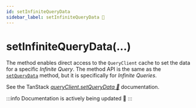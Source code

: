 ```yaml
---
id: setInfiniteQueryData
sidebar_label: setInfiniteQueryData 📝
---
```


# setInfiniteQueryData(...)

The method enables direct access to the `QueryClient` cache to set the data for a specific _Infinite Query_.
The method API is the same as the [`setQueryData`](setQueryData.mdx) method, but it is specifically for _Infinite Queries_.

See the TanStack [_queryClient.setQueryData 🌴_](https://tanstack.com/query/latest/docs/reference/QueryClient#queryclientsetquerydata) documentation.

:::info
Documentation is actively being updated 🚧
:::
